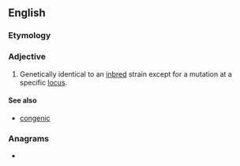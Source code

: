 ==English==

===Etymology===
{{prefix|co|isogenic|lang=en}}

===Adjective===
{{en-adj|-}}

# {{lb|en|genetics}} Genetically identical to an [[inbred]] strain except for a mutation at a specific [[locus]].

====See also====
* [[congenic]]

===Anagrams===
* {{anagrams|en|sociogenic}}